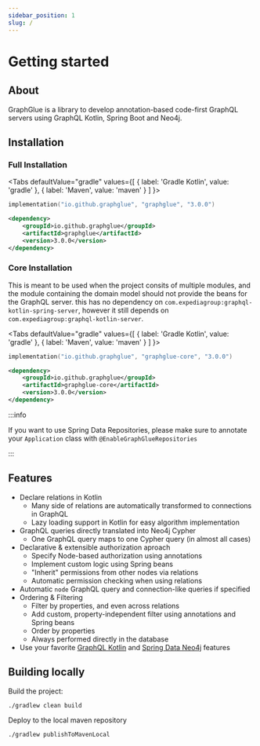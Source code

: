 ```yaml
---
sidebar_position: 1
slug: /
---
```



# Getting started

## About
GraphGlue is a library to develop annotation-based code-first GraphQL servers using GraphQL Kotlin, Spring Boot and Neo4j.

## Installation

### Full Installation

<Tabs
  defaultValue="gradle"
  values={[
    { label: 'Gradle Kotlin', value: 'gradle' },
    { label: 'Maven', value: 'maven' }
  ]
}>

<TabItem value="gradle">

```kts
implementation("io.github.graphglue", "graphglue", "3.0.0")
```

</TabItem>
<TabItem value="maven">

```xml
<dependency>
    <groupId>io.github.graphglue</groupId>
    <artifactId>graphglue</artifactId>
    <version>3.0.0</version>
</dependency>
```

</TabItem>
</Tabs>

### Core Installation

This is meant to be used when the project consits of multiple modules, and the module containing the domain model should not provide the beans for the GraphQL server.
this has no dependency on `com.expediagroup:graphql-kotlin-spring-server`, however it still depends on `com.expediagroup:graphql-kotlin-server`.

<Tabs
  defaultValue="gradle"
  values={[
    { label: 'Gradle Kotlin', value: 'gradle' },
    { label: 'Maven', value: 'maven' }
  ]
}>

<TabItem value="gradle">

```kts
implementation("io.github.graphglue", "graphglue-core", "3.0.0")
```

</TabItem>
<TabItem value="maven">

```xml
<dependency>
    <groupId>io.github.graphglue</groupId>
    <artifactId>graphglue-core</artifactId>
    <version>3.0.0</version>
</dependency>
```

</TabItem>
</Tabs>

:::info

If you want to use Spring Data Repositories, please make sure to annotate your `Application` class with `@EnableGraphGlueRepositories`

:::

## Features

- Declare relations in Kotlin
  - Many side of relations are automatically transformed to connections in GraphQL
  - Lazy loading support in Kotlin for easy algorithm implementation
- GraphQL queries directly translated into Neo4j Cypher
  - One GraphQL query maps to one Cypher query (in almost all cases)
- Declarative & extensible authorization aproach
  - Specify Node-based authorization using annotations
  - Implement custom logic using Spring beans
  - "Inherit" permissions from other nodes via relations
  - Automatic permission checking when using relations
- Automatic `node` GraphQL query and connection-like queries if specified
- Ordering & Filtering
  - Filter by properties, and even across relations
  - Add custom, property-independent filter using annotations and Spring beans
  - Order by properties
  - Always performed directly in the database
- Use your favorite [GraphQL Kotlin](https://opensource.expediagroup.com/graphql-kotlin) and [Spring Data Neo4j](https://spring.io/projects/spring-data-neo4j) features

## Building locally

Build the project:
```sh
./gradlew clean build
```

Deploy to the local maven repository
```sh
./gradlew publishToMavenLocal
```
